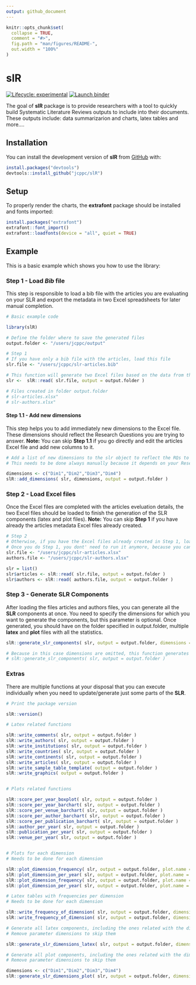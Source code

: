 ```yaml
---
output: github_document
---
```


<!-- README.md is generated from README.Rmd. Please edit that file -->

```r
knitr::opts_chunk$set(
  collapse = TRUE,
  comment = "#>",
  fig.path = "man/figures/README-",
  out.width = "100%"
)
```

# slR

<!-- badges: start -->
[![Lifecycle: experimental](https://img.shields.io/badge/lifecycle-experimental-orange.svg)](https://lifecycle.r-lib.org/articles/stages.html#experimental)
[![Launch binder](https://mybinder.org/badge_logo.svg)](https://mybinder.org/v2/gh/jcppc/slR/main)
<!-- badges: end -->

The goal of **slR** package is to provide researchers with a tool to quickly build Systematic Literature Reviews outputs to include into their documents. These outputs include: data summarizarion and charts, latex tables and more....

## Installation

You can install the development version of **slR** from [GitHub](https://github.com/) with:

```r
install.packages("devtools")
devtools::install_github("jcppc/slR")
```

## Setup

To properly render the charts, the **extrafont** package should be installed and fonts imported:

```r
install.packages("extrafont")
extrafont::font_import()
extrafont::loadfonts(device = "all", quiet = TRUE)
```

## Example

This is a basic example which shows you how to use the library:

### Step 1 - Load *Bib* file

This step is responsible to load a bib file with the articles you are evaluating on your SLR and export the metadata in two Excel spreadsheets for later manual completion.  

```r
# Basic example code

library(slR)

# Define the folder where to save the generated files
output.folder <- "/users/jcppc/output"

# Step 1
# If you have only a bib file with the articles, load this file
slr.file <- "/users/jcppc/slr-articles.bib"

# This function will generate two Excel files based on the data from the bib file
slr <-  slR::read( slr.file, output = output.folder )

# Files created in folder output.folder
# slr-articles.xlsx"
# slr-authors.xlsx"
```

#### Step 1.1 - Add new dimensions

This step helps you to add immediately new dimensions to the Excel file. These dimensions should reflect the Research Questions you are trying to answer.
**Note:** You can skip **Step 1.1** if you go directly and edit the articles Excel file and add new columns to it.

```r
# Add a list of new dimensions to the slr object to reflect the RQs to answer
# This needs to be done always manually because it depends on your Research Questions

dimensions <- c("Dim1","Dim2","Dim3","Dim4")
slR::add_dimensions( slr, dimensions, output = output.folder )
```


### Step 2 - Load **Excel** files

Once the Excel files are completed with the articles eveluation details, the two Excel files should be loaded to finish the generation of the SLR components (latex and plot files).
**Note:** You can skip **Step 1** if you have already the articles metadata Excel files already created.

```r
# Step 2
# Otherwise, if you have the Excel files already created in Step 1, load them
# Once you do Step 1, you dont' need to run it anymore, because you can always start from Step 2
slr.file <- "/users/jcppc/slr-articles.xlsx"
authors.file <- "/users/jcppc/slr-authors.xlsx"

slr = list()
slr$articles <- slR::read( slr.file, output = output.folder )
slr$authors <- slR::read( authors.file, output = output.folder )
```

### Step 3 - Generate **SLR** Components

After loading the files articles and authors files, you can generate all the **SLR** components at once. You need to specify the dimensions for which you want to generate the components, but this parameter is optional.
Once generated, you should have on the folder specified in output.folder, multiple **latex** and **plot** files with all the statistics.

```r
slR::generate_slr_components( slr, output = output.folder, dimensions = dimensions )

# Because in this case dimensions are omitted, this function generates all default components ( except the ones dependent on the dimensions created )
# slR::generate_slr_components( slr, output = output.folder )
```

### Extras

There are multiple functions at your disposal that you can execute individually when you need to update/generate just some parts of the **SLR**.

```r
# Print the package version

slR::version()

# Latex related functions

slR::write_comments( slr, output = output.folder )
slR::write_authors( slr, output = output.folder )
slR::write_institutions( slr, output = output.folder )
slR::write_countries( slr, output = output.folder )
slR::write_continents( slr, output = output.folder )
slR::write_articles( slr, output = output.folder )
slR::write_sample_table_template( output = output.folder )
slR::write_graphics( output = output.folder )


# Plots related functions

slR::score_per_year_boxplot( slr, output = output.folder )
slR::score_per_year_barchart( slr, output = output.folder )
slR::score_per_venue_barchart( slr, output = output.folder )
slR::score_per_author_barchart( slr, output = output.folder )
slR::score_per_publication_barchart( slr, output = output.folder )
slR::author_per_year( slr, output = output.folder )
slR::publication_per_year( slr, output = output.folder )
slR::venue_per_year( slr, output = output.folder )


# Plots for each dimension
# Needs to be done for each dimension

slR::plot_dimension_frequency( slr, output = output.folder, plot.name = "plot-freq-Dim1.pdf", dimension = "Dim1" )
slR::plot_dimension_per_year( slr, output = output.folder, plot.name = "plot-Dim1.pdf", dimension = "Dim1" )
slR::plot_dimension_frequency( slr, output = output.folder, plot.name = "plot-freq-Dim2.pdf", dimension = "Dim2" )
slR::plot_dimension_per_year( slr, output = output.folder, plot.name = "plot-Dim2.pdf", dimension = "Dim2" )

# Latex tables with frequencies per dimension
# Needs to be done for each dimension

slR::write_frequency_of_dimension( slr, output = output.folder, dimension = "Dim1" )
slR::write_frequency_of_dimension( slr, output = output.folder, dimension = "Dim2" )

# Generate all latex components, including the ones related with the dimensions
# Remove parameter dimensions to skip them

slR::generate_slr_dimensions_latex( slr, output = output.folder, dimensions = dimensions )

# Generate all plot components, including the ones related with the dimensions
# Remove parameter dimensions to skip them

dimensions <- c("Dim1","Dim2","Dim3","Dim4")
slR::generate_slr_dimensions_plot( slr, output = output.folder, dimensions = dimensions )
```

